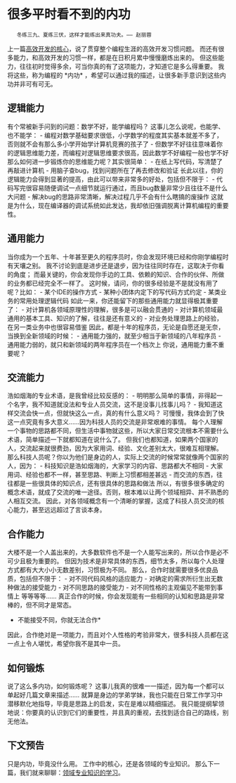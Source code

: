 = 很多平时看不到的内功 =

    冬练三九、夏练三伏，这样才能练出来真功夫。—— 赵丽蓉

上一篇[[高效开发的核心]]，说了贯穿整个编程生涯的高效开发习惯问题。
而还有很多能力，和高效开发的习惯一样，都是在日积月累中慢慢磨炼出来的。
但这些能力，往往初时觉得多余，可当你真的有了这项能力，才知道它是多么得重要。
我将这些，称为编程的 *内功* ，希望可以通过我的描述，让很多新手意识到这些内功并非可有可无。

== 逻辑能力 ==
有个常被新手问到的问题：数学不好，能学编程吗？
这事儿怎么说呢，也能学、也不能学：
- 编程对数学基础要求很低，小学数学的程度其实基本就差不多了，否则就不会有那么多小学开始学计算机竞赛的孩子了
- 但数学不好往往意味着你的逻辑思维能力差，而编程对逻辑思维要求很高，因此数学不好编程一般也学不好
那么如何进一步锻炼你的思维能力呢？其实很简单：
- 在纸上写代码，写清楚了再敲进计算机
- 用脑子查bug，找到问题所在了再去修改和验证
长此以往，你的逻辑能力会得到显著的提高，由此可以带来非常多的好处，包括但不限于：
- 代码写完很容易随便调试一点细节就运行通过，而且bug数量非常少且往往不是什么大问题
- 解决bug的思路非常清晰，解决过程几乎不会有什么瞎搞的废操作
这就是为什么，现在编译器的调试系统如此发达，我却依旧强调脱离计算机编程的重要性。

== 通用能力 ==
当你成为一个五年、十年甚至更久的程序员时，你会发现环境已经和你刚学编程时有天壤之别。
我不讨论到底是进步还是退步，因为往往同时存在，这取决于你看的角度；
而最关键的，你会发现你手边的工具、依赖的知识、合作的伙伴、所做的业务都已经完全不一样了。
这时候，请问，你的很多经验是不是就没有用了呢？比如：
- 某个IDE的操作方式
- 某种小团体内定下的写代码方式约定
- 某类业务的常用处理逻辑代码
如此一来，你还能留下的那些通用能力就显得极其重要了：
- 对计算机各领域原理性的理解，很多是可以融会贯通的
- 对计算机领域最通用的基本工具、知识的了解，往往是还有意义的
- 对业务处理思路上的经验，在另一类业务中也很容易借鉴
因此，都是十年的程序员，无论是自愿还是无奈，当换到全新领域的时候：
- 通用能力强的，就至少相当于新领域的八年程序员
- 通用能力弱的，就只和新领域的两年程序员在一个档次上
你说，通用能力重不重要呢？

== 交流能力 ==
浩如烟海的专业术语，是我曾经比较反感的：
- 明明那么简单的事情，非得起一个名字，我不知道就没法和专业人员交流，这不是没事儿找事儿吗？
- 我知道这样交流会快一点，但就快这么一点，真的有什么意义吗？
可慢慢，我体会到了快这一点究竟有多大意义……因为科技人员的交流是非常艰难的事情。
每个人理解一个事物的思路都不同，但生活中事物就这些，所以大家日常交流根本不需要什么术语，简单描述一下就都知道在说什么了。
但我们也都知道，如果两个国家的人，交流起来就很费劲，因为大家用词、经验、文化差别太大，很难互相理解。
那么科技人员呢？你以为他们是身边的人，实际上交流的时候常常就像两个国家的人，因为：
- 科技知识是浩如烟海的，大家学习的内容、思路都大不相同
- 大家用词、经验也都不一样，甚至思路、判断上习惯都相差甚远
- 而交流的东西，往往都是一些很具体的知识点，还有很具体的思路和做法
所以，有很多很多确定的概念术语，就成了交流的唯一途径。否则，根本难以让两个领域相异、并不熟悉的人相互交流。
因此，对各领域概念有一个清晰的掌握，这成了科技人员交流的核心能力，甚至远远超过了言谈本身。

== 合作能力 ==
大楼不是一个人盖出来的，大多数软件也不是一个人能写出来的，所以合作是必不可少且极为重要的。
但因为技术是非常具体的东西，细节太多，所以每个人处理方式都有大大小小无数差别，习惯极为不同。
那么，合作时就需要很多优良品质，包括但不限于：
- 对不同代码风格的适应能力
- 对确定的需求所衍生出无数种做法的接受能力
- 对不同思路的接受能力
- 对不同性格的主观偏见不能带到事情上
等等等等……
真正合作的时候，你会发现能有一些相同的认知和思路是非常棒的，但不同才是常态。
*不能接受不同，你就无法合作*
因此，合作绝对是一项能力，而且对个人性格的考验非常大，很多科技人员都在这一点上令人堪忧，希望你我不是其中一员。

== 如何锻炼 ==
说了这么多内功，如何锻炼呢？
这事儿我真的很难一一描述，因为每一个都可以单起好几篇文章来描述……
就算是身边的学弟学妹，我也只能在日常工作学习中潜移默化地指导，毕竟是思路上的启发，实在是难以精细描述。
我只能提纲挈领地说：你要真的认识到它们的重要性，并且真的重视，去找到适合自己的路线，别无他法。

== 下文预告 ==
只是内功，毕竟没什么用。
工作中的核心，还是各领域的专业知识。
那么下一篇，我们就来聊聊：[[领域专业知识的学习]]。
